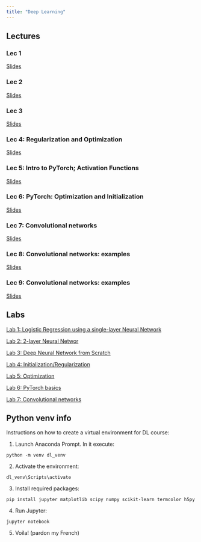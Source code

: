 ```yaml
---
title: "Deep Learning"
---
```




## Lectures

### Lec 1

[Slides](dl_lec1.qmd)

### Lec 2

[Slides](dl_lec2.qmd)

### Lec 3

[Slides](dl_lec3.qmd)

### Lec 4: Regularization and Optimization

[Slides](dl_lec4.qmd)

### Lec 5: Intro to PyTorch; Activation Functions

[Slides](dl_lec5.qmd)

### Lec 6: PyTorch: Optimization and Initialization

[Slides](dl_lec6.qmd)

### Lec 7: Convolutional networks

[Slides](dl_lec7.qmd)

### Lec 8: Convolutional networks: examples

[Slides](dl_lec8.qmd)

### Lec 9: Convolutional networks: examples

[Slides](dl_lec9.qmd)

## Labs

[Lab 1: Logistic Regression using a single-layer Neural Network](./dl_lab1.qmd)

[Lab 2: 2-layer Neural Networ](./dl_lab2.qmd)

[Lab 3: Deep Neural Network from Scratch](./dl_lab3.qmd)

[Lab 4: Initialization/Regularization](./dl_lab4.qmd)

[Lab 5: Optimization](./dl_lab5.qmd)

[Lab 6: PyTorch basics](./dl_lab6.qmd)

[Lab 7: Convolutional networks](./dl_lab7.qmd)

## Python venv info

Instructions on how to create a virtual environment for DL course:

1. Launch Anaconda Prompt. In it execute:

```
python -m venv dl_venv
```

2. Activate the environment:
```
dl_venv\Scripts\activate
```

3. Install required packages:
```
pip install jupyter matplotlib scipy numpy scikit-learn termcolor h5py
```

4. Run Jupyter:
```
jupyter notebook
```

5. Voila! (pardon my French)
